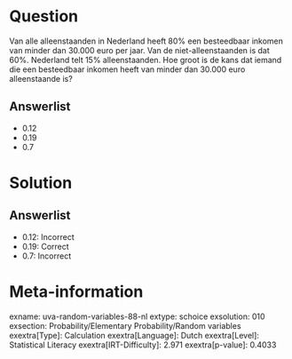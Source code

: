 Question
========

Van alle alleenstaanden in Nederland heeft 80% een besteedbaar inkomen
van minder dan 30.000 euro per jaar. Van de niet-alleenstaanden is dat
60%. Nederland telt 15% alleenstaanden. Hoe groot is de kans dat iemand
die een besteedbaar inkomen heeft van minder dan 30.000 euro
alleenstaande is?

Answerlist
----------

* 0.12
* 0.19
* 0.7

Solution
========

Answerlist
----------

* 0.12: Incorrect
* 0.19: Correct
* 0.7: Incorrect

Meta-information
================
exname: uva-random-variables-88-nl
extype: schoice
exsolution: 010
exsection: Probability/Elementary Probability/Random variables
exextra[Type]: Calculation
exextra[Language]: Dutch
exextra[Level]: Statistical Literacy
exextra[IRT-Difficulty]: 2.971
exextra[p-value]: 0.4033

